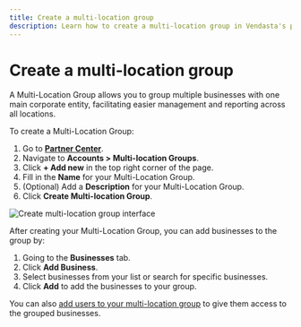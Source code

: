 ```yaml
---
title: Create a multi-location group
description: Learn how to create a multi-location group in Vendasta's platform
---
```


# Create a multi-location group

A Multi-Location Group allows you to group multiple businesses with one main corporate entity, facilitating easier management and reporting across all locations.

To create a Multi-Location Group:

1. Go to [**Partner Center**](https://partners.vendasta.com/).
2. Navigate to **Accounts > Multi-location Groups**.
3. Click **+ Add new** in the top right corner of the page.
4. Fill in the **Name** for your Multi-Location Group.
5. (Optional) Add a **Description** for your Multi-Location Group.
6. Click **Create Multi-location Group**.

![Create multi-location group interface](./img/accounts/multi-location-groups/create_mlg_lists.jpg)

After creating your Multi-Location Group, you can add businesses to the group by:

1. Going to the **Businesses** tab.
2. Click **Add Business**.
3. Select businesses from your list or search for specific businesses.
4. Click **Add** to add the businesses to your group.

You can also [add users to your multi-location group](./add-users-to-multi-location-group) to give them access to the grouped businesses.